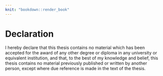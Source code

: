```yaml
---
knit: "bookdown::render_book"
---
```


# Declaration {-}  

I hereby declare that this thesis contains no material which has been accepted for the award of any other degree or diploma in any university or equivalent institution, and that, to the best of my knowledge and belief, this thesis contains no material previously published or written by another person, except where due reference is made in the text of the thesis.








\vspace*{2cm}\par\authorname

